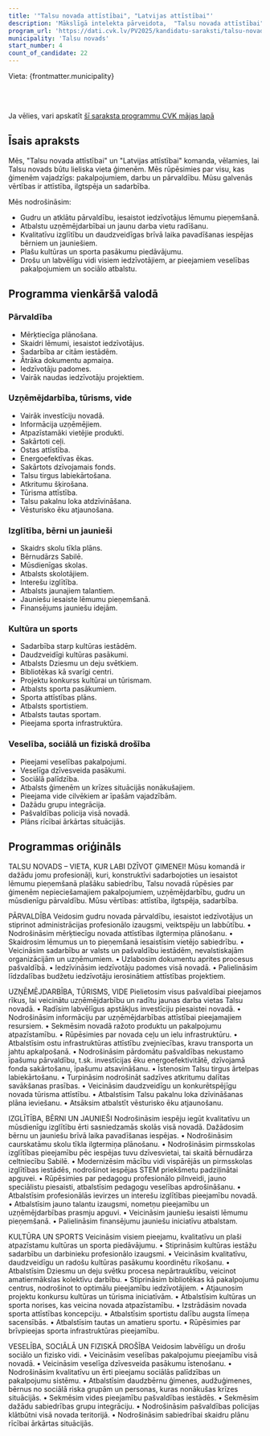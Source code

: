 ```yaml
---
title: '"Talsu novada attīstībai", "Latvijas attīstībai"'
description: 'Mākslīgā intelekta pārveidota,  "Talsu novada attīstībai", "Latvijas attīstībai" - Talsu novads programma vienkāršā valodā'
program_url: 'https://dati.cvk.lv/PV2025/kandidatu-saraksti/talsu-novads/talsu-novada-attistibai-latvijas-attistibai'
municipality: 'Talsu novads'
start_number: 4
count_of_candidate: 22
---
```



Vieta: {frontmatter.municipality}<br/>

<Badge text="Ģimenes atbalsts" variant="note" size="small" /> <Badge text="Uzņēmējdarbības veicināšana" variant="note" size="small" /> <Badge text="Kvalitatīva izglītība" variant="note" size="small" /> <Badge text="Kultūras un sporta pieejamība" variant="note" size="small" /> <Badge text="Droša vide" variant="note" size="small" />

<br/><br/> 

<Card title='Šis ir mākslīga intelekta ģenerēts apraksts' icon='starlight'>
    Ja vēlies, vari apskatīt <a href={frontmatter.program_url} target='_blank'>šī saraksta programmu CVK mājas lapā</a>
    </Card>

## Īsais apraksts

Mēs, "Talsu novada attīstībai" un "Latvijas attīstībai" komanda, vēlamies, lai Talsu novads būtu lieliska vieta ģimenēm. Mēs rūpēsimies par visu, kas ģimenēm vajadzīgs: pakalpojumiem, darbu un pārvaldību. Mūsu galvenās vērtības ir attīstība, ilgtspēja un sadarbība.

Mēs nodrošināsim:
*   Gudru un atklātu pārvaldību, iesaistot iedzīvotājus lēmumu pieņemšanā.
*   Atbalstu uzņēmējdarbībai un jaunu darba vietu radīšanu.
*   Kvalitatīvu izglītību un daudzveidīgas brīvā laika pavadīšanas iespējas bērniem un jauniešiem.
*   Plašu kultūras un sporta pasākumu piedāvājumu.
*   Drošu un labvēlīgu vidi visiem iedzīvotājiem, ar pieejamiem veselības pakalpojumiem un sociālo atbalstu.

## Programma vienkāršā valodā

### Pārvaldība
*   Mērķtiecīga plānošana.
*   Skaidri lēmumi, iesaistot iedzīvotājus.
*   Sadarbība ar citām iestādēm.
*   Ātrāka dokumentu apmaiņa.
*   Iedzīvotāju padomes.
*   Vairāk naudas iedzīvotāju projektiem.

### Uzņēmējdarbība, tūrisms, vide
*   Vairāk investīciju novadā.
*   Informācija uzņēmējiem.
*   Atpazīstamāki vietējie produkti.
*   Sakārtoti ceļi.
*   Ostas attīstība.
*   Energoefektīvas ēkas.
*   Sakārtots dzīvojamais fonds.
*   Talsu tirgus labiekārtošana.
*   Atkritumu šķirošana.
*   Tūrisma attīstība.
*   Talsu pakalnu loka atdzīvināšana.
*   Vēsturisko ēku atjaunošana.

### Izglītība, bērni un jaunieši
*   Skaidrs skolu tīkla plāns.
*   Bērnudārzs Sabilē.
*   Mūsdienīgas skolas.
*   Atbalsts skolotājiem.
*   Interešu izglītība.
*   Atbalsts jaunajiem talantiem.
*   Jauniešu iesaiste lēmumu pieņemšanā.
*   Finansējums jauniešu idejām.

### Kultūra un sports
*   Sadarbība starp kultūras iestādēm.
*   Daudzveidīgi kultūras pasākumi.
*   Atbalsts Dziesmu un deju svētkiem.
*   Bibliotēkas kā svarīgi centri.
*   Projektu konkurss kultūrai un tūrismam.
*   Atbalsts sporta pasākumiem.
*   Sporta attīstības plāns.
*   Atbalsts sportistiem.
*   Atbalsts tautas sportam.
*   Pieejama sporta infrastruktūra.

### Veselība, sociālā un fiziskā drošība
*   Pieejami veselības pakalpojumi.
*   Veselīga dzīvesveida pasākumi.
*   Sociālā palīdzība.
*   Atbalsts ģimenēm un krīzes situācijās nonākušajiem.
*   Pieejama vide cilvēkiem ar īpašām vajadzībām.
*   Dažādu grupu integrācija.
*   Pašvaldības policija visā novadā.
*   Plāns rīcībai ārkārtas situācijās.

## Programmas oriģināls

TALSU NOVADS – VIETA, KUR LABI DZĪVOT ĢIMENEI!
Mūsu komandā ir dažādu jomu profesionāļi, kuri, konstruktīvi sadarbojoties un iesaistot lēmumu pieņemšanā plašāku sabiedrību, Talsu novadā rūpēsies par ģimenēm nepieciešamajiem pakalpojumiem, uzņēmējdarbību, gudru un mūsdienīgu pārvaldību.
Mūsu vērtības: attīstība, ilgtspēja, sadarbība.

PĀRVALDĪBA
Veidosim gudru novada pārvaldību, iesaistot iedzīvotājus un stiprinot administrācijas profesionālo izaugsmi, veiktspēju un labbūtību.
• Nodrošināsim mērķtiecīgu novada attīstības ilgtermiņa plānošanu.
• Skaidrosim lēmumus un to pieņemšanā iesaistīsim vietējo sabiedrību.
• Veicināsim sadarbību ar valsts un pašvaldību iestādēm, nevalstiskajām organizācijām un uzņēmumiem.
• Uzlabosim dokumentu aprites procesus pašvaldībā.
• Iedzīvināsim iedzīvotāju padomes visā novadā.
• Palielināsim līdzdalības budžetu iedzīvotāju ierosinātiem attīstības projektiem.

UZŅĒMĒJDARBĪBA, TŪRISMS, VIDE
Pielietosim visus pašvaldībai pieejamos rīkus, lai veicinātu uzņēmējdarbību un radītu jaunas darba vietas Talsu novadā.
• Radīsim labvēlīgus apstākļus investīciju piesaistei novadā.
• Nodrošināsim informāciju par uzņēmējdarbības attīstībai pieejamajiem resursiem.
• Sekmēsim novadā ražoto produktu un pakalpojumu atpazīstamību.
• Rūpēsimies par novada ceļu un ielu infrastruktūru.
• Atbalstīsim ostu infrastruktūras attīstību zvejniecības, kravu transporta un jahtu apkalpošanā.
• Nodrošināsim pārdomātu pašvaldības nekustamo īpašumu pārvaldību, t.sk. investīcijas ēku energoefektivitātē, dzīvojamā fonda sakārtošanu, īpašumu atsavināšanu.
• Īstenosim Talsu tirgus ārtelpas labiekārtošanu.
• Turpināsim nodrošināt sadzīves atkritumu dalītas savākšanas prasības.
• Veicināsim daudzveidīgu un konkurētspējīgu novada tūrisma attīstību.
• Atbalstīsim Talsu pakalnu loka dzīvināšanas plāna ieviešanu.
• Atsāksim atbalstīt vēsturisko ēku atjaunošanu.

IZGLĪTĪBA, BĒRNI UN JAUNIEŠI
Nodrošināsim iespēju iegūt kvalitatīvu un mūsdienīgu izglītību ērti sasniedzamās skolās visā novadā. Dažādosim bērnu un jauniešu brīvā laika pavadīšanas iespējas.
• Nodrošināsim caurskatāmu skolu tīkla ilgtermiņa plānošanu.
• Nodrošināsim pirmsskolas izglītības pieejamību pēc iespējas tuvu dzīvesvietai, tai skaitā bērnudārza celtniecību Sabilē.
• Modernizēsim mācību vidi vispārējās un pirmsskolas izglītības iestādēs, nodrošinot iespējas STEM priekšmetu padziļinātai apguvei.
• Rūpēsimies par pedagogu profesionālo pilnveidi, jauno speciālistu piesaisti, atbalstīsim pedagogu veselības apdrošināšanu.
• Atbalstīsim profesionālās ievirzes un interešu izglītības pieejamību novadā.
• Atbalstīsim jauno talantu izaugsmi, nometņu pieejamību un uzņēmējdarbības prasmju apguvi.
• Veicināsim jauniešu iesaisti lēmumu pieņemšanā.
• Palielināsim finansējumu jauniešu iniciatīvu atbalstam.

KULTŪRA UN SPORTS
Veicināsim visiem pieejamu, kvalitatīvu un plaši atpazīstamu kultūras un sporta piedāvājumu.
• Stiprināsim kultūras iestāžu sadarbību un darbinieku profesionālo izaugsmi.
• Veicināsim kvalitatīvu, daudzveidīgu un radošu kultūras pasākumu koordinētu rīkošanu.
• Atbalstīsim Dziesmu un deju svētku procesa nepārtrauktību, veicinot amatiermākslas kolektīvu darbību.
• Stiprināsim bibliotēkas kā pakalpojumu centrus, nodrošinot to optimālu pieejamību iedzīvotājiem.
• Atjaunosim projektu konkursu kultūras un tūrisma iniciatīvām.
• Atbalstīsim kultūras un sporta norises, kas veicina novada atpazīstamību.
• Izstrādāsim novada sporta attīstības koncepciju.
• Atbalstīsim sportistu dalību augsta līmeņa sacensībās.
• Atbalstīsim tautas un amatieru sportu.
• Rūpēsimies par brīvpieejas sporta infrastruktūras pieejamību.

VESELĪBA, SOCIĀLĀ UN FIZISKĀ DROŠĪBA
Veidosim labvēlīgu un drošu sociālo un fizisko vidi.
• Veicināsim veselības pakalpojumu pieejamību visā novadā.
• Veicināsim veselīga dzīvesveida pasākumu īstenošanu.
• Nodrošināsim kvalitatīvu un ērti pieejamu sociālās palīdzības un pakalpojumu sistēmu.
• Atbalstīsim daudzbērnu ģimenes, audžuģimenes, bērnus no sociālā riska grupām un personas, kuras nonākušas krīzes situācijās.
• Sekmēsim vides pieejamību pašvaldības iestādēs.
• Sekmēsim dažādu sabiedrības grupu integrāciju.
• Nodrošināsim pašvaldības policijas klātbūtni visā novada teritorijā.
• Nodrošināsim sabiedrībai skaidru plānu rīcībai ārkārtas situācijās.
